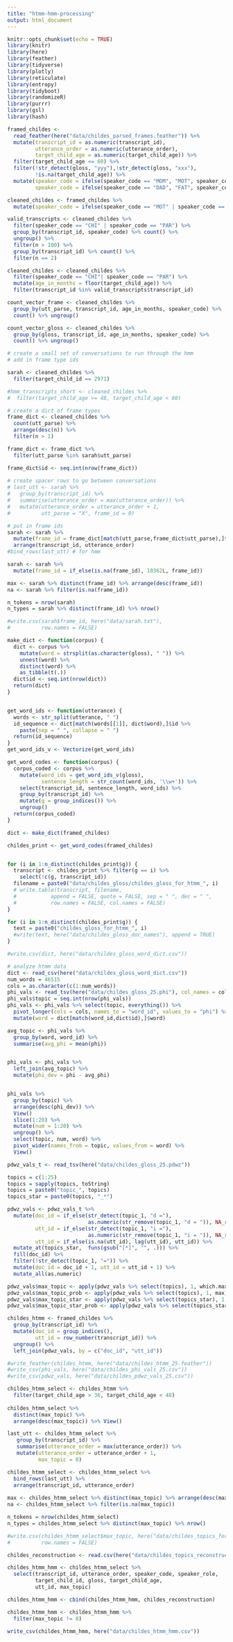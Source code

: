 ```yaml
---
title: "htmm-hmm-processing"
output: html_document
---
```


```r
knitr::opts_chunk$set(echo = TRUE)
library(knitr)
library(here)
library(feather)
library(tidyverse)
library(plotly)
library(reticulate)
library(entropy)
library(tidyboot)
library(randomizeR)
library(purrr)
library(gsl)
library(hash)
```


```r
framed_childes <- 
  read_feather(here("data/childes_parsed_frames.feather")) %>%
  mutate(transcript_id = as.numeric(transcript_id),
         utterance_order = as.numeric(utterance_order),
         target_child_age = as.numeric(target_child_age)) %>%
  filter(target_child_age <= 60) %>%
  filter(!str_detect(gloss, "yyy"),!str_detect(gloss, "xxx"),
         !is.na(target_child_age)) %>%
  mutate(speaker_code = ifelse(speaker_code == "MOM", "MOT", speaker_code),
         speaker_code = ifelse(speaker_code == "DAD", "FAT", speaker_code))
```

```r
cleaned_childes <- framed_childes %>%
  mutate(speaker_code = ifelse(speaker_code == "MOT" | speaker_code == "FAT", "PAR", speaker_code))

valid_transcripts <- cleaned_childes %>%
  filter(speaker_code == "CHI" | speaker_code == "PAR") %>%
  group_by(transcript_id, speaker_code) %>% count() %>%
  ungroup() %>%
  filter(n > 100) %>%
  group_by(transcript_id) %>% count() %>%
  filter(n == 2)
```

```r
cleaned_childes <- cleaned_childes %>% 
  filter(speaker_code == "CHI"| speaker_code == "PAR") %>% 
  mutate(age_in_months = floor(target_child_age)) %>% 
  filter(transcript_id %in% valid_transcripts$transcript_id) 

count_vector_frame <- cleaned_childes %>% 
  group_by(utt_parse, transcript_id, age_in_months, speaker_code) %>%
  count() %>% ungroup()

count_vector_gloss <- cleaned_childes %>%
  group_by(gloss, transcript_id, age_in_months, speaker_code) %>%
  count() %>% ungroup()
```

```r
# create a small set of conversations to run through the hmm
# add in frame type ids

sarah <- cleaned_childes %>%
  filter(target_child_id == 2971)

#hmm_transcripts_short <- cleaned_childes %>%
#  filter(target_child_age >= 48, target_child_age < 60) 

# create a dict of frame types
frame_dict <- cleaned_childes %>%
  count(utt_parse) %>%
  arrange(desc(n)) %>%
  filter(n > 1)

frame_dict <- frame_dict %>%
  filter(utt_parse %in% sarah$utt_parse)

frame_dict$id <- seq.int(nrow(frame_dict))
  
# create spacer rows to go between conversations
# last_utt <- sarah %>%
#   group_by(transcript_id) %>%
#   summarise(utterance_order = max(utterance_order)) %>%
#   mutate(utterance_order = utterance_order + 1,
#          utt_parse = "X", frame_id = 0) 

# put in frame ids
sarah <- sarah %>%
  mutate(frame_id = frame_dict[match(utt_parse,frame_dict$utt_parse),]$id) %>%
  arrange(transcript_id, utterance_order)
#bind_rows(last_utt) # for hmm

sarah <- sarah %>%
  mutate(frame_id = if_else(is.na(frame_id), 10362L, frame_id))

max <- sarah %>% distinct(frame_id) %>% arrange(desc(frame_id))
na <- sarah %>% filter(is.na(frame_id))

n_tokens = nrow(sarah)
n_types = sarah %>% distinct(frame_id) %>% nrow()

#write.csv(sarah$frame_id, here("data/sarah.txt"),
#          row.names = FALSE)

```

```r

make_dict <- function(corpus) {
  dict <- corpus %>%
    mutate(word = strsplit(as.character(gloss), " ")) %>% 
    unnest(word) %>%
    distinct(word) %>%
    as_tibble(t(.))
  dict$id <- seq.int(nrow(dict))
  return(dict)
}


get_word_ids <- function(utterance) {
  words <- str_split(utterance, " ")
  id_sequence <- dict[match(words[[1]], dict$word),]$id %>%
    paste(sep = " ", collapse = " ") 
  return(id_sequence)
}
get_word_ids_v <- Vectorize(get_word_ids)

get_word_codes <- function(corpus) {
  corpus_coded <- corpus %>%
    mutate(word_ids = get_word_ids_v(gloss),
           sentence_length = str_count(word_ids, '\\w+')) %>%
    select(transcript_id, sentence_length, word_ids) %>%
    group_by(transcript_id) %>%
    mutate(g = group_indices()) %>%
    ungroup()
  return(corpus_coded)
}

dict <- make_dict(framed_childes)

childes_print <- get_word_codes(framed_childes)


for (i in 1:n_distinct(childes_print$g)) {
  transcript <- childes_print %>% filter(g == i) %>%
    select(!c(g, transcript_id))
  filename = paste0("data/childes_gloss/childes_gloss_for_htmm_", i)
  # write.table(transcript, filename, 
  #           append = FALSE, quote = FALSE, sep = " ", dec = " ",
  #           row.names = FALSE, col.names = FALSE)
}

for (i in 1:n_distinct(childes_print$g)) {
  text = paste0("childes_gloss_for_htmm_", i)
  #write(text, here("data/childes_gloss_doc_names"), append = TRUE)
}

#write.csv(dict, here("data/childes_gloss_word_dict.csv"))


```

```r
# analyze htmm data
dict <- read_csv(here("data/childes_gloss_word_dict.csv"))
num_words = 46515
cols = as.character(c(1:num_words))
phi_vals <- read_tsv(here("data/childes_gloss_25.phi"), col_names = cols)
phi_vals$topic = seq.int(nrow(phi_vals))
phi_vals <- phi_vals %>% select(topic, everything()) %>%
  pivot_longer(cols = cols, names_to = "word_id", values_to = "phi") %>%
  mutate(word = dict[match(word_id,dict$id),]$word)

avg_topic <- phi_vals %>%
  group_by(word, word_id) %>%
  summarise(avg_phi = mean(phi))


phi_vals <- phi_vals %>%
  left_join(avg_topic) %>%
  mutate(phi_dev = phi - avg_phi)


phi_vals %>%
  group_by(topic) %>%
  arrange(desc(phi_dev)) %>%
  View()
  slice(1:20) %>%
  mutate(num = 1:20) %>%
  ungroup() %>%
  select(topic, num, word) %>%
  pivot_wider(names_from = topic, values_from = word) %>%
  View()

pdwz_vals_t <- read_tsv(here("data/childes_gloss_25.pdwz"))

topics = c(1:25) 
topics = sapply(topics, toString)
topics = paste0("topic_", topics)
topics_star = paste0(topics, "_*")

pdwz_vals <- pdwz_vals_t %>%
  mutate(doc_id = if_else(str_detect(topic_1, "d ="), 
                          as.numeric(str_remove(topic_1, "d = ")), NA_real_),
         utt_id = if_else(str_detect(topic_1, "i ="), 
                          as.numeric(str_remove(topic_1, "i = ")), NA_real_),
         utt_id = if_else(is.na(utt_id), lag(utt_id), utt_id)) %>%
  mutate_at(topics_star,  funs(gsub("[*]", "", .))) %>%
  fill(doc_id) %>%
  filter(!str_detect(topic_1, "=")) %>%
  mutate(doc_id = doc_id + 1, utt_id = utt_id + 1) %>%
  mutate_all(as.numeric)

pdwz_vals$max_topic <- apply(pdwz_vals %>% select(topics), 1, which.max)
pdwz_vals$max_topic_prob <- apply(pdwz_vals %>% select(topics), 1, max)
pdwz_vals$max_topic_star <- apply(pdwz_vals %>% select(topics_star), 1, which.max)
pdwz_vals$max_topic_star_prob <- apply(pdwz_vals %>% select(topics_star), 1, max)

```


```r
childes_htmm <- framed_childes %>%
  group_by(transcript_id) %>%
  mutate(doc_id = group_indices(),
         utt_id = row_number(transcript_id)) %>%
  ungroup() %>%
  left_join(pdwz_vals, by = c("doc_id", "utt_id"))

#write_feather(childes_htmm, here("data/childes_htmm_25.feather"))
#write_csv(phi_vals, here("data/childes_phi_vals_25.csv"))
#write_csv(pdwz_vals, here("data/childes_pdwz_vals_25.csv"))
```

```r
childes_htmm_select <- childes_htmm %>%
  filter(target_child_age > 36, target_child_age < 48) 
  
childes_htmm_select %>%
  distinct(max_topic) %>%
  arrange(desc(max_topic)) %>% View()

last_utt <- childes_htmm_select %>%
   group_by(transcript_id) %>%
   summarise(utterance_order = max(utterance_order)) %>%
   mutate(utterance_order = utterance_order + 1,
          max_topic = 0) 

childes_htmm_select <- childes_htmm_select %>%
  bind_rows(last_utt) %>%
  arrange(transcript_id, utterance_order) 
  
max <- childes_htmm_select %>% distinct(max_topic) %>% arrange(desc(max_topic))
na <- childes_htmm_select %>% filter(is.na(max_topic))

n_tokens = nrow(childes_htmm_select)
n_types = childes_htmm_select %>% distinct(max_topic) %>% nrow()

#write.csv(childes_htmm_select$max_topic, here("data/childes_topics_for_hmm.txt"),
#          row.names = FALSE)

```

```r
childes_reconstruction <- read.csv(here("data/childes_topics_reconstruction.csv"))

childes_htmm_hmm <- childes_htmm_select %>%
  select(transcript_id, utterance_order, speaker_code, speaker_role,
         target_child_id, gloss, target_child_age, 
         utt_id, max_topic)

childes_htmm_hmm <- cbind(childes_htmm_hmm, childes_reconstruction)

childes_htmm_hmm <- childes_htmm_hmm %>%
  filter(max_topic != 0)

write_csv(childes_htmm_hmm, here("data/childes_htmm_hmm.csv"))
```
